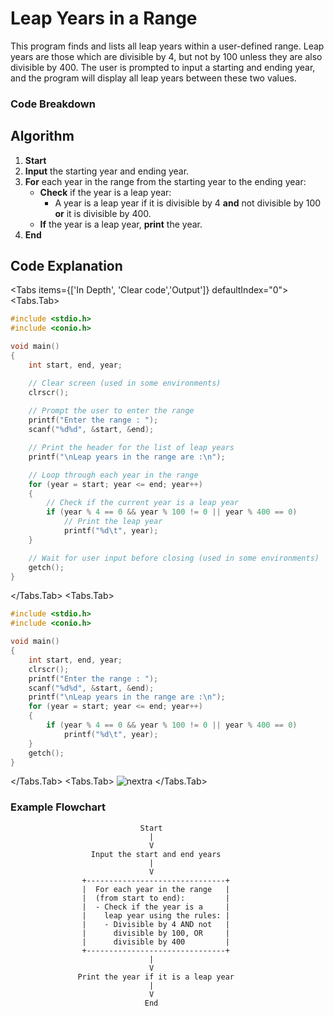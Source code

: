 
# Leap Years in a Range

This program finds and lists all leap years within a user-defined range. Leap years are those which are divisible by 4, but not by 100 unless they are also divisible by 400. The user is prompted to input a starting and ending year, and the program will display all leap years between these two values.

### Code Breakdown

## Algorithm

1. **Start**
2. **Input** the starting year and ending year.
3. **For** each year in the range from the starting year to the ending year:
   - **Check** if the year is a leap year:
     - A year is a leap year if it is divisible by 4 **and** not divisible by 100 **or** it is divisible by 400.
   - **If** the year is a leap year, **print** the year.
4. **End**

## Code Explanation

<Tabs items={['In Depth', 'Clear code','Output']} defaultIndex="0">
  <Tabs.Tab>
```c filename="Detailed" copy showLineNumbers
#include <stdio.h>
#include <conio.h>

void main()
{
    int start, end, year;

    // Clear screen (used in some environments)
    clrscr();
    
    // Prompt the user to enter the range
    printf("Enter the range : ");
    scanf("%d%d", &start, &end);

    // Print the header for the list of leap years
    printf("\nLeap years in the range are :\n");

    // Loop through each year in the range
    for (year = start; year <= end; year++)
    {
        // Check if the current year is a leap year
        if (year % 4 == 0 && year % 100 != 0 || year % 400 == 0)
            // Print the leap year
            printf("%d\t", year);
    }

    // Wait for user input before closing (used in some environments)
    getch();
}

```
</Tabs.Tab>
<Tabs.Tab>
``` c filename="plain" copy showLineNumbers
#include <stdio.h>
#include <conio.h>

void main()
{
    int start, end, year;
    clrscr();
    printf("Enter the range : ");
    scanf("%d%d", &start, &end);
    printf("\nLeap years in the range are :\n");
    for (year = start; year <= end; year++)
    {
        if (year % 4 == 0 && year % 100 != 0 || year % 400 == 0)
            printf("%d\t", year);
    }
    getch();
}

```
</Tabs.Tab>
<Tabs.Tab>
  ![nextra](../Images/o10.jpg)
</Tabs.Tab>
</Tabs>

### Example Flowchart

```plaintext
                             Start
                               |
                               V
                  Input the start and end years
                               |
                               V
                +-------------------------------+
                |  For each year in the range   |
                |  (from start to end):         |
                |  - Check if the year is a     |
                |    leap year using the rules: |
                |    - Divisible by 4 AND not   |
                |      divisible by 100, OR     |
                |      divisible by 400         |
                +-------------------------------+
                               |
                               V
               Print the year if it is a leap year
                               |
                               V
                              End

```
